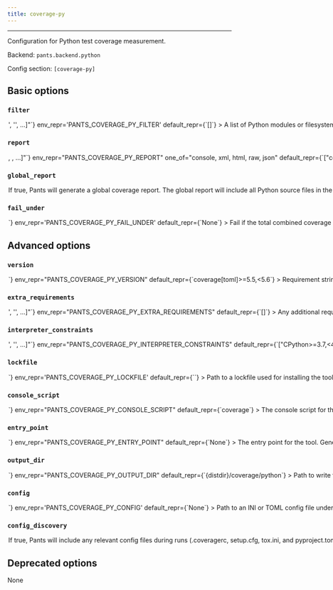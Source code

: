 ```yaml
---
title: coverage-py
---
```



---

Configuration for Python test coverage measurement.

Backend: <span className="color--primary">`pants.backend.python`</span>

Config section: <span className="color--primary">`[coverage-py]`</span>

<span className={styles.options}>

## Basic options

### `filter`

<Option
  cli_repr={`--coverage-py-filter="['<str>', '<str>', ...]"`}
  env_repr='PANTS_COVERAGE_PY_FILTER'
  default_repr={`[]`}
>

A list of Python modules or filesystem paths to use in the coverage report, e.g. `[&#x27;helloworld_test&#x27;, &#x27;helloworld/util/dirutil&#x27;].

Both modules and directory paths are recursive: any submodules or child paths, respectively, will be included.

If you leave this off, the coverage report will include every file in the transitive closure of the address/file arguments; for example, `test ::` will include every Python file in your project, whereas `test project/app_test.py` will include `app_test.py` and any of its transitive dependencies.

</Option>

### `report`

<Option
  cli_repr={`--coverage-py-report="[<CoverageReportType>, <CoverageReportType>, ...]"`}
  env_repr="PANTS_COVERAGE_PY_REPORT"
  one_of="console, xml, html, raw, json"
  default_repr={`["console"]`}
>

Which coverage report type(s) to emit.

</Option>

### `global_report`

<Option
  cli_repr={`--[no-]coverage-py-global-report`}
  env_repr='PANTS_COVERAGE_PY_GLOBAL_REPORT'
  default_repr={`False`}
>

If true, Pants will generate a global coverage report.

The global report will include all Python source files in the workspace and not just those depended on by the tests that were run.

</Option>

### `fail_under`

<Option
  cli_repr={`--coverage-py-fail-under=<float>`}
  env_repr='PANTS_COVERAGE_PY_FAIL_UNDER'
  default_repr={`None`}
>

Fail if the total combined coverage percentage for all tests is less than this number.

Use this instead of setting fail_under in a coverage.py config file, as the config will apply to each test separately, while you typically want this to apply to the combined coverage for all tests run.

Note that you must generate at least one (non-raw) coverage report for this check to trigger.

Note also that if you specify a non-integral value, you must also set [report] precision properly in the coverage.py config file to make use of the decimal places. See https://coverage.readthedocs.io/en/latest/config.html.

</Option>

## Advanced options

### `version`

<Option
  cli_repr={`--coverage-py-version=<str>`}
  env_repr="PANTS_COVERAGE_PY_VERSION"
  default_repr={`coverage[toml]>=5.5,<5.6`}
>

Requirement string for the tool.

</Option>

### `extra_requirements`

<Option
  cli_repr={`--coverage-py-extra-requirements="['<str>', '<str>', ...]"`}
  env_repr="PANTS_COVERAGE_PY_EXTRA_REQUIREMENTS"
  default_repr={`[]`}
>

Any additional requirement strings to use with the tool. This is useful if the
tool allows you to install plugins or if you need to constrain a dependency to
a certain version.

</Option>

### `interpreter_constraints`

<Option
  cli_repr={`--coverage-py-interpreter-constraints="['<str>', '<str>', ...]"`}
  env_repr="PANTS_COVERAGE_PY_INTERPRETER_CONSTRAINTS"
  default_repr={`["CPython>=3.7,<4"]`}
>

Python interpreter constraints for this tool.

</Option>

### `lockfile`

<Option
  cli_repr={`--coverage-py-lockfile=<str>`}
  env_repr='PANTS_COVERAGE_PY_LOCKFILE'
  default_repr={`<default>`}
>

Path to a lockfile used for installing the tool.

Set to the string `<default>` to use a lockfile provided by Pants, so long as you have not changed the `--version` and `--extra-requirements` options, and the tool&#x27;s interpreter constraints are compatible with the default. Pants will error or warn if the lockfile is not compatible (controlled by `[python].invalid_lockfile_behavior`). See https://github.com/pantsbuild/pants/blob/release_2.13.1/src/python/pants/backend/python/subsystems/coverage_py.lock for the default lockfile contents.

Set to the string `<none>` to opt out of using a lockfile. We do not recommend this, though, as lockfiles are essential for reproducible builds.

To use a custom lockfile, set this option to a file path relative to the build root, then run `/home/josh/work/scie-pants/dist/scie-pants-linux-x86_64 generate-lockfiles --resolve=coverage-py`.

As explained at https://www.pantsbuild.org/v2.13/docs/python-third-party-dependencies, lockfile generation via `generate-lockfiles` does not always work and you may want to manually generate the lockfile. You will want to set `[python].invalid_lockfile_behavior = 'ignore'` so that Pants does not complain about missing lockfile headers.

</Option>

### `console_script`

<Option
  cli_repr={`--coverage-py-console-script=<str>`}
  env_repr="PANTS_COVERAGE_PY_CONSOLE_SCRIPT"
  default_repr={`coverage`}
>

The console script for the tool. Using this option is generally preferable to
(and mutually exclusive with) specifying an --entry-point since console script
names have a higher expectation of staying stable across releases of the tool.
Usually, you will not want to change this from the default.

</Option>

### `entry_point`

<Option
  cli_repr={`--coverage-py-entry-point=<str>`}
  env_repr="PANTS_COVERAGE_PY_ENTRY_POINT"
  default_repr={`None`}
>

The entry point for the tool. Generally you only want to use this option if
the tool does not offer a --console-script (which this option is mutually
exclusive with). Usually, you will not want to change this from the default.

</Option>

### `output_dir`

<Option
  cli_repr={`--coverage-py-output-dir=<str>`}
  env_repr="PANTS_COVERAGE_PY_OUTPUT_DIR"
  default_repr={`{distdir}/coverage/python`}
>

Path to write the Pytest Coverage report to. Must be relative to the build
root.

</Option>

### `config`

<Option
  cli_repr={`--coverage-py-config=<file_option>`}
  env_repr='PANTS_COVERAGE_PY_CONFIG'
  default_repr={`None`}
>

Path to an INI or TOML config file understood by coverage.py (https://coverage.readthedocs.io/en/stable/config.html).

Setting this option will disable `[coverage-py].config_discovery`. Use this option if the config is located in a non-standard location.

</Option>

### `config_discovery`

<Option
  cli_repr={`--[no-]coverage-py-config-discovery`}
  env_repr='PANTS_COVERAGE_PY_CONFIG_DISCOVERY'
  default_repr={`True`}
>

If true, Pants will include any relevant config files during runs (`.coveragerc`, `setup.cfg`, `tox.ini`, and `pyproject.toml`).

Use `[coverage-py].config` instead if your config is in a non-standard location.

</Option>

## Deprecated options

None

</span>
